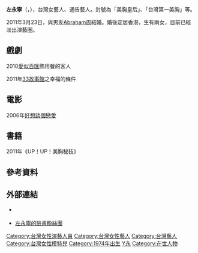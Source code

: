{{Autobiography|time=2020-07-28T10:57:29+00:00}}
{{BLP unsourced|time=2020-07-28T10:57:29+00:00}}
{{藝人
| 姓名     = 左永寧
| 類型     = 模特兒
| 圖片     =
| 圖片尺寸 = 
| 圖片簡介 = 
| 原名     = 
| 外文名   = 
| 外文     = 
| 羅馬拼音 = Tso, Yung-ning<br>Tso Young Ning
| 英文名   = Venus Tso
| 綽號     = 美胸名模、美胸皇后、台灣第一美胸、台灣內衣皇后
| 其他藝名 = 
| 國籍     = {{ROC}}
| 民族     = 
| 籍貫     = 
| 出生日期 = {{birth_date_and_age|1974|12|23}}
| 出生地點 = [[台灣|台灣]][[台北|台北]]
| 居住地 = {{CNHK}}
| 逝世日期 = 
| 逝世地點 = 
| 職業     = [[模特兒|模特兒]]、[[藝人|藝人]]
| 語言     = [[中文|中文]]
| 教育程度 = [[淡江大學|淡江大學]]產業經濟學系畢業
| 宗教信仰 = 
| 配偶     = {{marriage|Abraham周|Mar 23, 2011}}
| 出身地   = 
| 出道作   = 
| 出道日期 = 
| 代表作   = 
| 活躍年代 = 2000年至今
| 唱片公司 = 
| 經紀公司 = [[采姿模特兒經紀公司|采姿模特兒經紀公司]] 
| 網站     = http://www.bfmodels.net/
}}

'''左永寧'''（{{lang-en|Venus Tso}}，{{bd|1974年|12月23日||}}），台灣女藝人、通告藝人。封號為「美胸皇后」、「台灣第一美胸」等。

2011年3月23日，與男友[[Abraham周|Abraham周]]結婚。婚後定居香港，生有兩女，目前已經淡出演藝圈。

==戲劇==
2010[[愛似百匯|愛似百匯]]飾用餐的客人

2011年[[33故事館|33故事館]]之幸福的條件

==電影==
2006年[[好想談個戀愛|好想談個戀愛]]

==書籍==
2011年《UP！UP！美胸秘技》

== 參考資料 ==
{{reflist}}

== 外部連結 ==
*{{Instagram|venustso}} {{zh-tw}}
*[https://www.facebook.com/pages/%E5%B7%A6%E6%B0%B8%E5%AF%A7Taiwanese-Model-Venus-Tso/10150155261100553/ 左永寧的臉書粉絲團]

{{DEFAULTSORT:Tso, Venus}}
[[Category:台灣女性演藝人員|Category:台灣女性演藝人員]]
[[Category:台灣女性藝人|Category:台灣女性藝人]]
[[Category:台灣藝人|Category:台灣藝人]]
[[Category:台灣女性模特兒|Category:台灣女性模特兒]]
[[Category:1974年出生|Category:1974年出生]]
[[Category:左姓|Y永]]
[[Category:在世人物|Category:在世人物]]